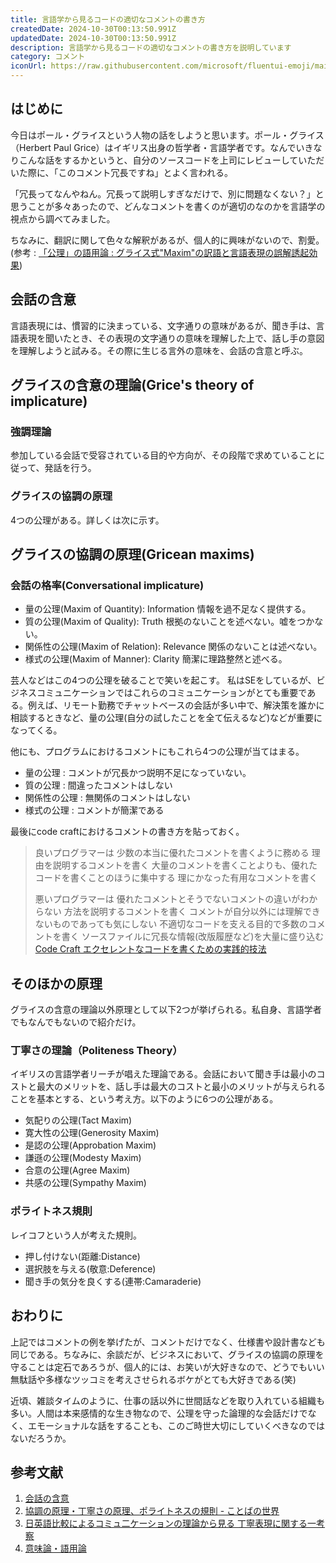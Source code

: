 ```yaml
---
title: 言語学から見るコードの適切なコメントの書き方
createdDate: 2024-10-30T00:13:50.991Z
updatedDate: 2024-10-30T00:13:50.991Z
description: 言語学から見るコードの適切なコメントの書き方を説明しています
category: コメント
iconUrl: https://raw.githubusercontent.com/microsoft/fluentui-emoji/main/assets/Panda/Flat/panda_flat.svg
---
```



## はじめに

今日はポール・グライスという人物の話をしようと思います。ポール・グライス（Herbert Paul Grice）はイギリス出身の哲学者・言語学者です。なんでいきなりこんな話をするかというと、自分のソースコードを上司にレビューしていただいた際に、「このコメント冗長ですね」とよく言われる。

「冗長ってなんやねん。冗長って説明しすぎなだけで、別に問題なくない？」と思うことが多々あったので、どんなコメントを書くのが適切のなのかを言語学の視点から調べてみました。

ちなみに、翻訳に関して色々な解釈があるが、個人的に興味がないので、割愛。(参考 : [「公理」の語用論 : グライス式"Maxim"の訳語と言語表現の誤解誘起効果](https://core.ac.uk/download/pdf/147853244.pdf))

## 会話の含意

言語表現には、慣習的に決まっている、文字通りの意味があるが、聞き手は、言語表現を聞いたとき、その表現の文字通りの意味を理解した上で、話し手の意図を理解しようと試みる。その際に生じる言外の意味を、会話の含意と呼ぶ。

## グライスの含意の理論(Grice's theory of implicature)

### 強調理論

参加している会話で受容されている目的や方向が、その段階で求めていることに従って、発話を行う。

### グライスの協調の原理

4つの公理がある。詳しくは次に示す。

## グライスの協調の原理(Gricean maxims)

### 会話の格率(Conversational implicature)

* 量の公理(Maxim of Quantity): Information 情報を過不足なく提供する。
* 質の公理(Maxim of Quality): Truth 根拠のないことを述べない。嘘をつかない。
* 関係性の公理(Maxim of Relation): Relevance 関係のないことは述べない。
* 様式の公理(Maxim of Manner): Clarity 簡潔に理路整然と述べる。

芸人などはこの4つの公理を破ることで笑いを起こす。
私はSEをしているが、ビジネスコミュニケーションではこれらのコミュニケーションがとても重要である。例えば、リモート勤務でチャットベースの会話が多い中で、解決策を誰かに相談するときなど、量の公理(自分の試したことを全て伝えるなど)などが重要になってくる。

他にも、プログラムにおけるコメントにもこれら4つの公理が当てはまる。

* 量の公理 : コメントが冗長かつ説明不足になっていない。
* 質の公理 : 間違ったコメントはしない
* 関係性の公理 : 無関係のコメントはしない
* 様式の公理 : コメントが簡潔である

最後にcode craftにおけるコメントの書き方を貼っておく。

> 良いプログラマーは
> 少数の本当に優れたコメントを書くように務める
> 理由を説明するコメントを書く
> 大量のコメントを書くことよりも、優れたコードを書くことのほうに集中する
> 理にかなった有用なコメントを書く
> 
> 悪いプログラマーは
> 優れたコメントとそうでないコメントの違いがわからない
> 方法を説明するコメントを書く
> コメントが自分以外には理解できないものであっても気にしない
> 不適切なコードを支える目的で多数のコメントを書く
> ソースファイルに冗長な情報(改版履歴など)を大量に盛り込む
> [Code Craft エクセレントなコードを書くための実践的技法](https://www.amazon.co.jp/Code-Craft-%E3%82%A8%E3%82%AF%E3%82%BB%E3%83%AC%E3%83%B3%E3%83%88%E3%81%AA%E3%82%B3%E3%83%BC%E3%83%89%E3%82%92%E6%9B%B8%E3%81%8F%E3%81%9F%E3%82%81%E3%81%AE%E5%AE%9F%E8%B7%B5%E7%9A%84%E6%8A%80%E6%B3%95-Pete-Goodliffe/dp/4839921946)

## そのほかの原理

グライスの含意の理論以外原理として以下2つが挙げられる。私自身、言語学者でもなんでもないので紹介だけ。

### 丁寧さの理論（Politeness Theory）

イギリスの言語学者リーチが唱えた理論である。会話において聞き手は最小のコストと最大のメリットを、話し手は最大のコストと最小のメリットが与えられることを基本とする、という考え方。以下のように6つの公理がある。

* 気配りの公理(Tact Maxim)
* 寛大性の公理(Generosity Maxim)
* 是認の公理(Approbation Maxim)
* 謙遜の公理(Modesty Maxim)
* 合意の公理(Agree Maxim)
* 共感の公理(Sympathy Maxim)

### ポライトネス規則

レイコフという人が考えた規則。

* 押し付けない(距離:Distance)
* 選択肢を与える(敬意:Deference)
* 聞き手の気分を良くする(連帯:Camaraderie)

## おわりに

上記ではコメントの例を挙げたが、コメントだけでなく、仕様書や設計書なども同じである。ちなみに、余談だが、ビジネスにおいて、グライスの協調の原理を守ることは定石であろうが、個人的には、お笑いが大好きなので、どうでもいい無駄話や多様なツッコミを考えさせられるボケがとても大好きである(笑)

近頃、雑談タイムのように、仕事の話以外に世間話などを取り入れている組織も多い。人間は本来感情的な生き物なので、公理を守った論理的な会話だけでなく、エモーショナルな話をすることも、このご時世大切にしていくべきなのではないだろうか。

## 参考文献

1. [会話の含意](https://phiz.c.u-tokyo.ac.jp/~yatabe/semprag5.pdf)
1. [協調の原理・丁寧さの原理、ポライトネスの規則 - ことばの世界](https://linguistics.hatenablog.jp/entry/2015/05/17/012441)
1. [日英語比較によるコミュ二ケーションの理論から見る 丁寧表現に関する一考察](https://core.ac.uk/download/pdf/230847874.pdf)
1. [意味論・語用論](https://www.tufs.ac.jp/ts/personal/nomoto/handout06-Implicature.pdf)
